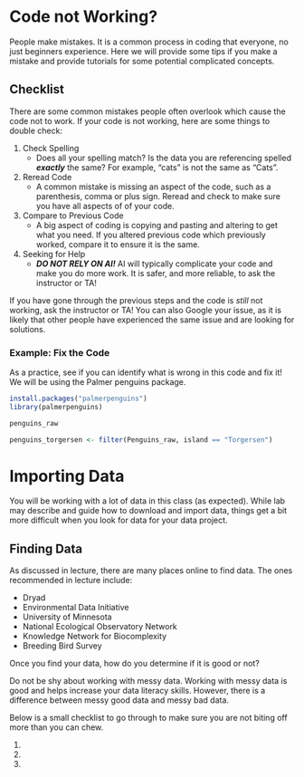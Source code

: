 # Code not Working?

People make mistakes. It is a common process in coding that everyone, no just beginners experience. Here we will provide some tips if you make a mistake and provide tutorials for some potential complicated concepts.

## Checklist

There are some common mistakes people often overlook which cause the code not to work. If your code is not working, here are some things to double check:

1.  Check Spelling
    -   Does all your spelling match? Is the data you are referencing spelled ***exactly*** the same? For example, "cats" is not the same as "Cats".
    
2.  Reread Code
    -   A common mistake is missing an aspect of the code, such as a parenthesis, comma or plus sign. Reread and check to make sure you have all aspects of of your code.
    
3.  Compare to Previous Code
    -   A big aspect of coding is copying and pasting and altering to get what you need. If you altered previous code which previously worked, compare it to ensure it is the same.
    
4.  Seeking for Help
    - ***DO NOT RELY ON AI!*** AI will typically complicate your code and make you do more work. It is safer, and more reliable, to ask the instructor or TA!
    
If you have gone through the previous steps and the code is *still* not working, ask the instructor or TA! You can also Google your issue, as it is likely that other people have experienced the same issue and are looking for solutions.

### Example: Fix the Code

As a practice, see if you can identify what is wrong in this code and fix it! We will be using the Palmer penguins package.

```r
install.packages("palmerpenguins")
library(palmerpenguins)
```
 
```r
penguins_raw 
```

```r
penguins_torgersen <- filter(Penguins_raw, island == "Torgersen")
```


# Importing Data

You will be working with a lot of data in this class (as expected). While lab may describe and guide how to download and import data, things get a bit more difficult when you look for data for your data project.


## Finding Data

As discussed in lecture, there are many places online to find data. The ones recommended in lecture include:

- Dryad
- Environmental Data Initiative
- University of Minnesota
- National Ecological Observatory Network
- Knowledge Network for Biocomplexity
- Breeding Bird Survey

Once you find your data, how do you determine if it is good or not? 

Do not be shy about working with messy data. Working with messy data is good and helps increase your data literacy skills. However, there is a difference between messy good data and messy bad data.  

Below is a small checklist to go through to make sure you are not biting off more than you can chew.

1. 
2.
3.




